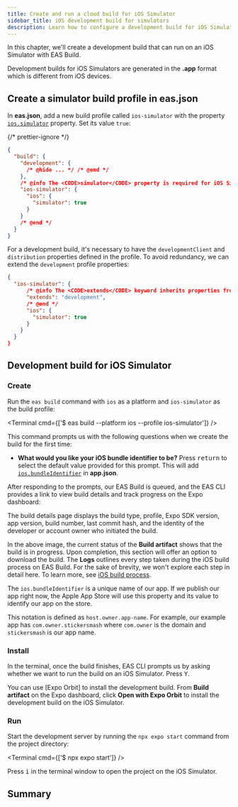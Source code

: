```yaml
---
title: Create and run a cloud build for iOS Simulator
sidebar_title: iOS development build for simulators
description: Learn how to configure a development build for iOS Simulators using EAS Build.
---
```



In this chapter, we'll create a development build that can run on an iOS Simulator with EAS Build.

Development builds for iOS Simulators are generated in the **.app** format which is different from iOS devices.

## Create a simulator build profile in eas.json

In **eas.json**, add a new build profile called `ios-simulator` with the property [`ios.simulator`](/eas/json/#simulator) property. Set its value `true`:

{/* prettier-ignore */}
```json eas.json
{
  "build": {
    "development": {
      /* @hide ... */ /* @end */
    },
    /* @info The <CODE>simulator</CODE> property is required for iOS Simulator builds. */
    "ios-simulator": {
      "ios": {
        "simulator": true
      }
    }
    /* @end */
  }
}
```

For a development build, it's necessary to have the `developmentClient` and `distribution` properties defined in the profile. To avoid redundancy, we can extend the `development` profile properties:

```json eas.json
{
  "ios-simulator": {
      /* @info The <CODE>extends</CODE> keyword inherits properties from the <CODE>development</CODE> profile. */
      "extends": "development",
      /* @end */
      "ios": {
        "simulator": true
      }
    }
  }
}
```

## Development build for iOS Simulator

<Step label="1">

### Create

Run the `eas build` command with `ios` as a platform and `ios-simulator` as the build profile:

<Terminal cmd={['$ eas build --platform ios --profile ios-simulator']} />

This command prompts us with the following questions when we create the build for the first time:

- **What would you like your iOS bundle identifier to be?** Press <kbd>return</kbd> to select the default value provided for this prompt. This will add [`ios.bundleIdentifier`](/versions/latest/config/app/#package) in **app.json**.

After responding to the prompts, our EAS Build is queued, and the EAS CLI provides a link to view build details and track progress on the Expo dashboard:

<ContentSpotlight
  alt="iOS Simulator build details page"
  src="/static/images/tutorial/eas/ios-sim-build.png"
  className="max-w-[800px]"
/>

<Collapsible summary="What does a build details page contain?">

The build details page displays the build type, profile, Expo SDK version, app version, build number, last commit hash, and the identity of the developer or account owner who initiated the build.

In the above image, the current status of the **Build artifact** shows that the build is in progress. Upon completion, this section will offer an option to download the build. The **Logs** outlines every step taken during the iOS build process on EAS Build. For the sake of brevity, we won't explore each step in detail here. To learn more, see [iOS build process](/build-reference/ios-builds/).

</Collapsible>

<Collapsible summary="What is iOS bundle identifier?">

The `ios.bundleIdentifier` is a unique name of our app. If we publish our app right now, the Apple App Store will use this property and its value to identify our app on the store.

This notation is defined as `host.owner.app-name`. For example, our example app has `com.owner.stickersmash` where `com.owner` is the domain and `stickersmash` is our app name.

</Collapsible>

</Step>

<Step label="2">

### Install

In the terminal, once the build finishes, EAS CLI prompts us by asking whether we want to run the build on an iOS Simulator. Press <kbd>Y</kbd>.

<ContentSpotlight
  alt="EAS CLI automatically gives option to run a build on iOS Simulator"
  src="/static/images/tutorial/eas/ios-sim-cli.png"
  className="max-w-[480px]"
/>

<Collapsible summary="Alternate: Use Expo Orbit">

You can use [Expo Orbit] to install the development build. From **Build artifact** on the Expo dashboard, click **Open with Expo Orbit** to install the development build on the iOS Simulator.

</Collapsible>

</Step>

<Step label="3">

### Run

Start the development server by running the `npx expo start` command from the project directory:

<Terminal cmd={['$ npx expo start']} />

Press <kbd>i</kbd> in the terminal window to open the project on the iOS Simulator.

</Step>

## Summary

<ProgressTracker
  currentChapterIndex={2}
  name="EAS_TUTORIAL"
  summary="We successfully used EAS Build to create and run development builds on iOS Simulators."
  nextChapterDescription="In the next chapter, let's create a development build for iOS, install it on a device, and get it running."
  nextChapterTitle="Create and run a cloud build for iOS device"
  nextChapterLink="/tutorial/eas/ios-development-build-for-devices/"
/>
